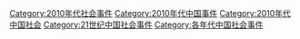 [[Category:2010年代社会事件|Category:2010年代社会事件]]
[[Category:2010年代中国事件|Category:2010年代中国事件]]
[[Category:2010年代中国社会|Category:2010年代中国社会]]
[[Category:21世纪中国社会事件|Category:21世纪中国社会事件]]
[[Category:各年代中国社会事件|Category:各年代中国社会事件]]